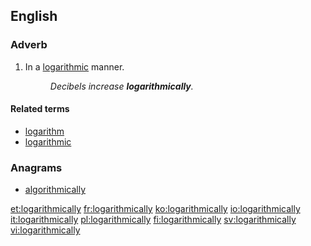 ==English==

===Adverb===
{{en-adv|-}}

# In a [[logarithmic]] manner.
#: ''Decibels increase '''logarithmically'''.''

====Related terms====
* [[logarithm]]
* [[logarithmic]]

===Anagrams===
* [[algorithmically#English|algorithmically]]

[[et:logarithmically]]
[[fr:logarithmically]]
[[ko:logarithmically]]
[[io:logarithmically]]
[[it:logarithmically]]
[[pl:logarithmically]]
[[fi:logarithmically]]
[[sv:logarithmically]]
[[vi:logarithmically]]